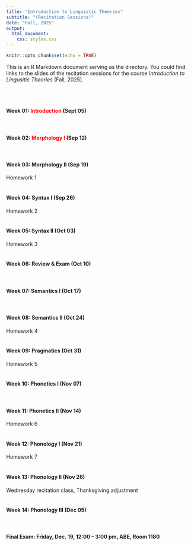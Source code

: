 ```yaml
---
title: "Introduction to Linguistic Theories"
subtitle: "(Recitation Sessions)"
date: "Fall, 2025"
output:
  html_document:
    css: styles.css
---
```


```r
knitr::opts_chunk$set(echo = TRUE)
```

<style>
a {
  color: red;
  text-decoration: none;
}
a:hover {
  color: grey;
  text-decoration: underline;
}
</style>

This is an R Markdown document serving as the directory. You could find links to the slides of the recitation sessions for the course *Introduction to Lingusitic Theories* (Fall, 2025).

<br><br>

#### **Week 01**: [Introduction](https://merlinudinov.github.io/ling201recitation/20250905) (Sept 05)
<br>

#### **Week 02**: [Morphology I](https://merlinudinov.github.io/ling201recitation/20250912) (Sep 12)
<br>

#### **Week 03**: Morphology II (Sep 19)
Homework 1
<br><br>

#### **Week 04**: Syntax I (Sep 26)
Homework 2
<br><br>

#### **Week 05**: Syntax II (Oct 03)
Homework 3
<br><br>

#### **Week 06**: Review & Exam (Oct 10)
<br>

#### **Week 07**: Semantics I (Oct 17)
<br>

#### **Week 08**: Semantics II (Oct 24)
Homework 4
<br><br>

#### **Week 09**: Pragmatics (Oct 31)
Homework 5
<br><br>

#### **Week 10**: Phonetics I (Nov 07)
<br>

#### **Week 11**: Phonetics II (Nov 14)
Homework 6
<br><br>

#### **Week 12**: Phonology I (Nov 21)
Homework 7
<br><br>

#### **Week 13**: Phonology II (Nov 26)
Wednesday recitation class, Thanksgiving adjustment
<br><br>

#### **Week 14**: Phonology III (Dec 05)
<br>

#### **Final Exam**: Friday, Dec. 19, 12:00 – 3:00 pm, ABE, Room 1180